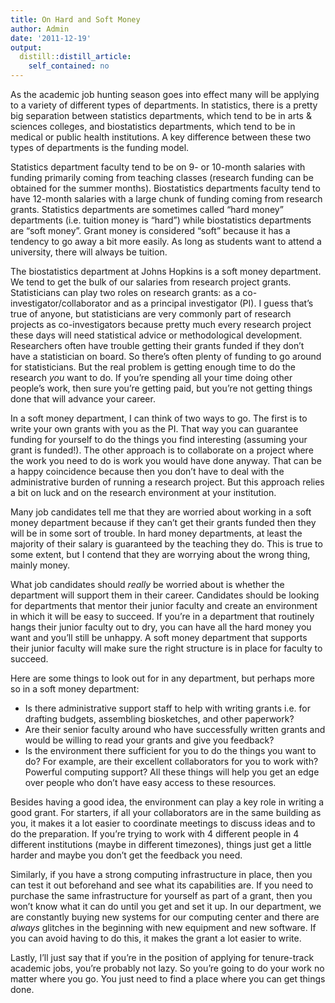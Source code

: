 ```yaml
---
title: On Hard and Soft Money
author: Admin
date: '2011-12-19'
output:
  distill::distill_article:
    self_contained: no
---
```


As the academic job hunting season goes into effect many will be applying to a variety of different types of departments. In statistics, there is a pretty big separation between statistics departments, which tend to be in arts & sciences colleges, and biostatistics departments, which tend to be in medical or public health institutions. A key difference between these two types of departments is the funding model.

<!-- more -->Statistics department faculty tend to be on 9- or 10-month salaries with funding primarily coming from teaching classes (research funding can be obtained for the summer months). Biostatistics departments faculty tend to have 12-month salaries with a large chunk of funding coming from research grants. Statistics departments are sometimes called &#8220;hard money&#8221; departments (i.e. tuition money is &#8220;hard&#8221;) while biostatistics departments are &#8220;soft money&#8221;. Grant money is considered &#8220;soft&#8221; because it has a tendency to go away a bit more easily. As long as students want to attend a university, there will always be tuition.

The biostatistics department at Johns Hopkins is a soft money department. We tend to get the bulk of our salaries from research project grants. Statisticians can play two roles on research grants: as a co-investigator/collaborator and as a principal investigator (PI). I guess that&#8217;s true of anyone, but statisticians are very commonly part of research projects as co-investigators because pretty much every research project these days will need statistical advice or methodological development. Researchers often have trouble getting their grants funded if they don&#8217;t have a statistician on board. So there&#8217;s often plenty of funding to go around for statisticians. But the real problem is getting enough time to do the research _you_ want to do. If you&#8217;re spending all your time doing other people&#8217;s work, then sure you&#8217;re getting paid, but you&#8217;re not getting things done that will advance your career.

In a soft money department, I can think of two ways to go. The first is to write your own grants with you as the PI. That way you can guarantee funding for yourself to do the things you find interesting (assuming your grant is funded!). The other approach is to collaborate on a project where the work you need to do is work you would have done anyway. That can be a happy coincidence because then you don&#8217;t have to deal with the administrative burden of running a research project. But this approach relies a bit on luck and on the research environment at your institution.

Many job candidates tell me that they are worried about working in a soft money department because if they can&#8217;t get their grants funded then they will be in some sort of trouble. In hard money departments, at least the majority of their salary is guaranteed by the teaching they do. This is true to some extent, but I contend that they are worrying about the wrong thing, mainly money.

What job candidates should _really_ be worried about is whether the department will support them in their career. Candidates should be looking for departments that mentor their junior faculty and create an environment in which it will be easy to succeed. If you&#8217;re in a department that routinely hangs their junior faculty out to dry, you can have all the hard money you want and you&#8217;ll still be unhappy. A soft money department that supports their junior faculty will make sure the right structure is in place for faculty to succeed. 

Here are some things to look out for in any department, but perhaps more so in a soft money department:

  * Is there administrative support staff to help with writing grants i.e. for drafting budgets, assembling biosketches, and other paperwork?
  * Are their senior faculty around who have successfully written grants and would be willing to read your grants and give you feedback?
  * Is the environment there sufficient for you to do the things you want to do? For example, are their excellent collaborators for you to work with? Powerful computing support? All these things will help you get an edge over people who don&#8217;t have easy access to these resources.

Besides having a good idea, the environment can play a key role in writing a good grant. For starters, if all your collaborators are in the same building as you, it makes it a lot easier to coordinate meetings to discuss ideas and to do the preparation. If you&#8217;re trying to work with 4 different people in 4 different institutions (maybe in different timezones), things just get a little harder and maybe you don&#8217;t get the feedback you need.

Similarly, if you have a strong computing infrastructure in place, then you can test it out beforehand and see what its capabilities are. If you need to purchase the same infrastructure for yourself as part of a grant, then you won&#8217;t know what it can do until you get and set it up. In our department, we are constantly buying new systems for our computing center and there are _always_ glitches in the beginning with new equipment and new software. If you can avoid having to do this, it makes the grant a lot easier to write.

Lastly, I&#8217;ll just say that if you&#8217;re in the position of applying for tenure-track academic jobs, you&#8217;re probably not lazy. So you&#8217;re going to do your work no matter where you go. You just need to find a place where you can get things done. 
